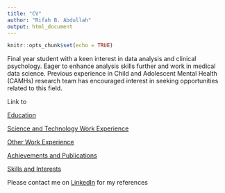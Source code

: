 ```yaml
---
title: "CV"
author: "Rifah B. Abdullah"
output: html_document
---
```


```r
knitr::opts_chunk$set(echo = TRUE)
```

Final year student with a keen interest in data analysis and clinical psychology. Eager to enhance analysis skills further and work in medical data science. Previous experience in Child and Adolescent Mental Health (CAMHs) research team has encouraged interest in seeking opportunities related to this field.

Link to

[Education](Education.html)

[Science and Technology Work Experience](Science-and-Technology-Work-Experience.html)

[Other Work Experience](Other-Work-Experience.html)

[Achievements and Publications](Achievements---Publications.html)

[Skills and Interests](Skills-and-Interests.html)

Please contact me on [LinkedIn](https://www.linkedin.com/in/rifah-abdullah-60b239151/) for my references
